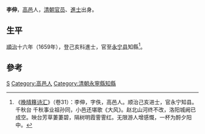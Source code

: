 {{Otheruses|other=名为李伸的其他人物|李伸}}

'''李伸'''，[[高邑縣|高邑]]人，[[清朝|清朝]][[官员|官员]]、[[進士|進士]]出身。

== 生平 ==
[[順治|順治]]十六年（1659年），登己亥科進士，官至[[永宁县|永宁县]]知縣<ref>《[[晚晴簃诗汇|晚晴簃诗汇]]》（卷31）：李伸，字佚，高邑人。顺治己亥进士，官永宁知县。 千秋台 千秋事业祖孙同，小邑还堪歌《大风》。赵北山河终不改，洛阳城阙已成空。映台芳草萋萋碧，隔树明霞霅霅红。无限游人增感慨，一杯为酹夕阳中。</ref>。

==參考==
{{reflist}}

{{順治十六年己亥科殿試金榜}}

{{Authority control}}

{{DEFAULTSORT:L}}
[[Category:李姓|S]]
[[Category:高邑人|Category:高邑人]]
[[Category:清朝永寧縣知縣|Category:清朝永寧縣知縣]]


{{清朝官员小作品}}